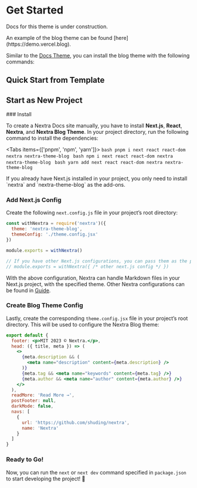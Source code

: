 
# Get Started

<Callout type="warning">Docs for this theme is under construction.</Callout>

<Callout>
  An example of the blog theme can be found [here](https://demo.vercel.blog).
</Callout>

Similar to the [Docs Theme](/docs/docs-theme/start), you can install the blog theme with the following commands:

## Quick Start from Template

## Start as New Project

<Steps>
### Install

To create a Nextra Docs site manually, you have to install **Next.js**, **React**, **Nextra**, and **Nextra Blog Theme**. In your project directory, run the following command to install the dependencies:

<Tabs items={['pnpm', 'npm', 'yarn']}>
  <Tab>
    ```bash
    pnpm i next react react-dom nextra nextra-theme-blog
    ```
  </Tab>
  <Tab>
    ```bash
    npm i next react react-dom nextra nextra-theme-blog
    ```
  </Tab>
  <Tab>
    ```bash
    yarn add next react react-dom nextra nextra-theme-blog
    ```
  </Tab>
</Tabs>

<Callout>
  If you already have Next.js installed in your project, you only need to
  install `nextra` and `nextra-theme-blog` as the add-ons.
</Callout>

### Add Next.js Config

Create the following `next.config.js` file in your project’s root directory:

```js filename="next.config.js"
const withNextra = require('nextra')({
  theme: 'nextra-theme-blog',
  themeConfig: './theme.config.jsx'
})

module.exports = withNextra()

// If you have other Next.js configurations, you can pass them as the parameter:
// module.exports = withNextra({ /* other next.js config */ })
```

With the above configuration, Nextra can handle Markdown files in your Next.js project, with the specified theme. Other Nextra configurations can be found in [Guide](/docs/guide).

### Create Blog Theme Config

Lastly, create the corresponding `theme.config.jsx` file in your project’s root directory. This will be used to configure the Nextra Blog theme:

```jsx filename="theme.config.jsx"
export default {
  footer: <p>MIT 2023 © Nextra.</p>,
  head: ({ title, meta }) => (
    <>
      {meta.description && (
        <meta name="description" content={meta.description} />
      )}
      {meta.tag && <meta name="keywords" content={meta.tag} />}
      {meta.author && <meta name="author" content={meta.author} />}
    </>
  ),
  readMore: 'Read More →',
  postFooter: null,
  darkMode: false,
  navs: [
    {
      url: 'https://github.com/shuding/nextra',
      name: 'Nextra'
    }
  ]
}
```

### Ready to Go!

Now, you can run the `next` or `next dev` command specified in `package.json` to start developing the project! 🎉

</Steps>
